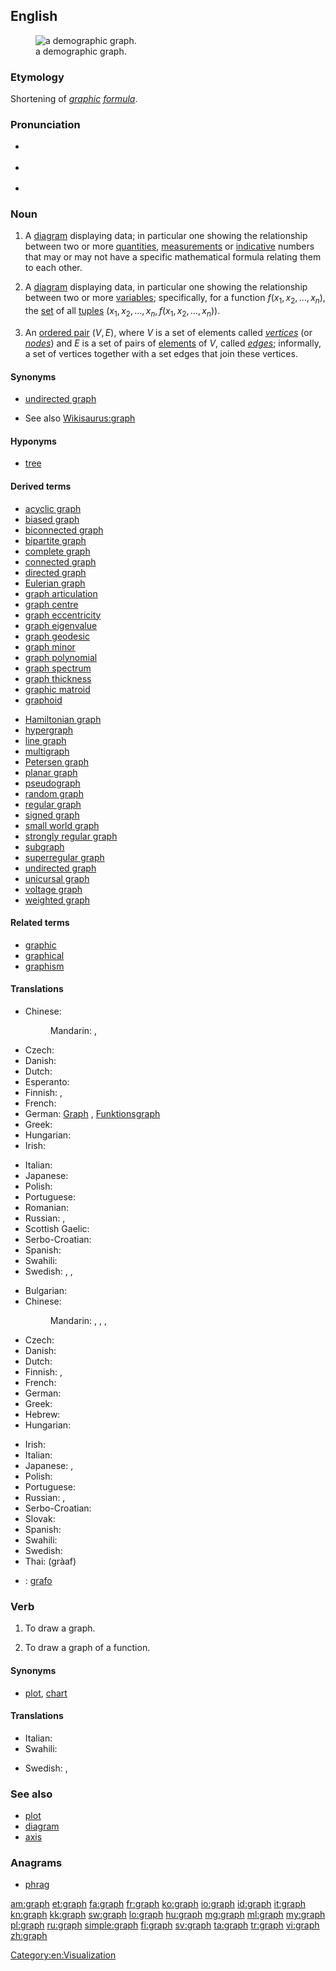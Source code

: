{{also|Graph|-graph}}
==English==

{{wikipedia}}
[[File:Demography graphic of Pichilemu.png|thumb|a demographic graph.]]

===Etymology===
Shortening of ''[[graphic]] [[formula]]''.

===Pronunciation===
* {{a|RP}} {{IPA|/ɡɹɑːf/}}
* {{a|US|Northern England}} {{IPA|/ɡɹæf/}}
* {{rhymes|ɑːf|æf}}

===Noun===
{{en-noun}}

# A [[diagram]] displaying data; in particular one showing the relationship between two or more [[quantity|quantities]], [[measurement]]s or [[indicative]] numbers that may or may not have a specific mathematical formula relating them to each other.
# {{mathematics}} A [[diagram]] displaying data, in particular one showing the relationship between two or more [[variable]]s; specifically, for a function <math>f(x_1, x_2, \ldots, x_n)</math>, the [[set]] of all [[tuple]]s <math>(x_1, x_2, \ldots, x_n, f(x_1, x_2, \ldots, x_n))</math>.
# {{graph theory}} An [[ordered pair]] <math>(V,E)</math>, where <math>V</math> is a set of elements called ''[[vertex|vertices]]'' (or ''[[node]]s'') and <math>E</math> is a set of pairs of [[element]]s of <math>V</math>, called ''[[edge]]s''; informally, a set of vertices together with a set edges that join these vertices.

====Synonyms====
* {{sense|in graph theory}} [[undirected graph]]
* See also [[Wikisaurus:graph]]

====Hyponyms====
* {{sense|in graph theory}} [[tree]]

====Derived terms====
{{rel-top|Derived terms}}
* [[acyclic graph]]
* [[biased graph]]
* [[biconnected graph]]
* [[bipartite graph]]
* [[complete graph]]
* [[connected graph]]
* [[directed graph]]
* [[Eulerian graph]]
* [[graph articulation]]
* [[graph centre]]
* [[graph eccentricity]]
* [[graph eigenvalue]]
* [[graph geodesic]]
* [[graph minor]]
* [[graph polynomial]]
* [[graph spectrum]]
* [[graph thickness]]
* [[graphic matroid]]
* [[graphoid]]
{{rel-mid}}
* [[Hamiltonian graph]]
* [[hypergraph]]
* [[line graph]]
* [[multigraph]]
* [[Petersen graph]]
* [[planar graph]]
* [[pseudograph]]
* [[random graph]]
* [[regular graph]]
* [[signed graph]]
* [[small world graph]]
* [[strongly regular graph]]
* [[subgraph]]
* [[superregular graph]]
* [[undirected graph]]
* [[unicursal graph]]
* [[voltage graph]]
* [[weighted graph]]
{{rel-bottom}}

====Related terms====
* [[graphic]]
* [[graphical]]
* [[graphism]]

====Translations====
{{trans-top|mathematical diagram}}
* Chinese:
*: Mandarin: {{t|cmn|圖表|sc=Hani}}, {{t|cmn|图表|tr=túbiǎo|sc=Hani}}
* Czech: {{t-|cs|graf|m}}
* Danish: {{t-|da|graf|c}}
* Dutch: {{t+|nl|grafiek}}
* Esperanto: {{t-|eo|grafeo}}
* Finnish: {{t-|fi|diagrammi}}, {{t-|fi|kaaviokuva}}
* French: {{t+|fr|graphique|m}}
* German: [[Graph]] {{m}}, [[Funktionsgraph]] {{m}}
* Greek: {{t-|el|γράφημα|n|tr=gráfima|sc=Grek}}
* Hungarian: {{t+|hu|ábra}}
* Irish: {{t-|ga|graf|m}}
{{trans-mid}}
* Italian: {{t+|it|grafico|m}}
* Japanese: {{t-|ja|グラフ|tr=gurafu}}
* Polish: {{t-|pl|wykres|m}}
* Portuguese: {{t+|pt|gráfico|m}}
* Romanian: {{t-|ro|grafic|m}}
* Russian: {{t+|ru|график|m|tr=gráfik}}, {{t+|ru|диаграмма|f|tr=diagrámma}}
* Scottish Gaelic: {{t-|gd|graf|m}}
* Serbo-Croatian: {{t-|sh|graf|m}}
* Spanish: {{t+|es|gráfico|m}}
* Swahili: {{t+|sw|jedwali}}
* Swedish: {{t+|sv|diagram|n}}, {{t+|sv|graf|c}}, {{t+|sv|kurva|c}}
{{trans-bottom}}

{{trans-top|an ordered pair in graph theory}}
* Bulgarian: {{t-|bg|граф|m}}
* Chinese:
*: Mandarin: {{t|cmn|圖|sc=Hani}}, {{t|cmn|图|tr=tú|sc=Hani}}, {{t|cmn|圖表|sc=Hani}}, {{t|cmn|图表|tr=túbiǎo|sc=Hani}}
* Czech: {{t-|cs|graf|m}}
* Danish: {{t-|da|graf|c}}
* Dutch: {{t+|nl|graaf}}
* Finnish: {{t+|fi|graafi}}, {{t+|fi|verkko}}
* French: {{t+|fr|graphe|m}}
* German: {{t+|de|Graph|m}}
* Greek: {{t-|el|γράφημα|n|tr=gráfima|sc=Grek}}
* Hebrew: {{t+|he|גרף|m|tr=gráf}}
* Hungarian: {{t+|hu|gráf}}
{{trans-mid}}
* Irish: {{t-|ga|graf|m}}
* Italian: {{t+|it|grafo|m}}
* Japanese: {{t-|ja|グラフ|tr=gurafu}}, {{t-|ja|図表|tr=ずひょう, zuhyō|sc=Jpan}}
* Polish: {{t+|pl|graf}}
* Portuguese: {{t+|pt|grafo|m}}
* Russian: {{t+|ru|граф|m|tr=graf}}, {{t+|ru|диаграмма|f|tr=diagrámma}}
* Serbo-Croatian: {{t-|sh|graf|m}}
* Slovak: {{t-|sk|graf|m}}
* Spanish: {{t-|es|grafo|m}}
* Swahili: {{t+|sw|jedwali}}
* Swedish: {{t+|sv|graf|c}}
* Thai: {{Thai|[[กราฟ]]}} (gràaf)
{{trans-bottom}}

<!--Remove this section once all of the translations below have been moved into the tables above.-->
{{checktrans-top}}
* {{ttbc|es}}: [[grafo]] {{m}}
{{trans-bottom}}

===Verb===
{{en-verb}}

# {{transitive}} To draw a graph.
# {{transitive|mathematics}} To draw a graph of a function.

====Synonyms====
* {{sense|draw a graph of}} [[plot]], [[chart]]

====Translations====
{{trans-top|draw a graph of}}
* Italian: {{t-|it|graficare}}
* Swahili: {{t+|sw|jedwali}}
{{trans-mid}}
* Swedish: {{t|sv|plotta}}, {{t|sv|rita diagram}}
{{trans-bottom}}

===See also===
* [[plot]]
* [[diagram]]
* [[axis]]

===Anagrams===
* [[phrag#English|phrag]]

[[Category:en:Visualization]]

[[am:graph]]
[[et:graph]]
[[fa:graph]]
[[fr:graph]]
[[ko:graph]]
[[io:graph]]
[[id:graph]]
[[it:graph]]
[[kn:graph]]
[[kk:graph]]
[[sw:graph]]
[[lo:graph]]
[[hu:graph]]
[[mg:graph]]
[[ml:graph]]
[[my:graph]]
[[pl:graph]]
[[ru:graph]]
[[simple:graph]]
[[fi:graph]]
[[sv:graph]]
[[ta:graph]]
[[tr:graph]]
[[vi:graph]]
[[zh:graph]]